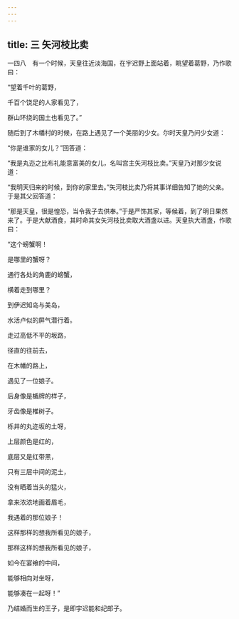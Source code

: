 ```yaml
---
---
---
```

title: 三 矢河枝比卖
---




一四八　有一个时候，天皇往近淡海国，在宇迟野上面站着，眺望着葛野，乃作歌曰：

“望着千叶的葛野，

千百个饶足的人家看见了，

群山环绕的国土也看见了。”

随后到了木幡村的时候，在路上遇见了一个美丽的少女。尔时天皇乃问少女道：

“你是谁家的女儿？”回答道：

“我是丸迩之比布礼能意富美的女儿，名叫宫主矢河枝比卖。”天皇乃对那少女说道：

“我明天归来的时候，到你的家里去。”矢河枝比卖乃将其事详细告知了她的父亲。于是其父回答道：

“那是天皇，很是惶恐，当令我子去供奉。”于是严饰其家，等候着，到了明日果然来了。于是大献酒食，其时命其女矢河枝比卖取大酒盏以进。天皇执大酒盏，作歌曰：

“这个螃蟹啊！

是哪里的蟹呀？

通行各处的角鹿的螃蟹，

横着走到哪里？

到伊迟知岛与美岛，

水活卢似的屏气潜行着。

走过高低不平的坂路，

径直的往前去，

在木幡的路上，

遇见了一位娘子。

后身像是楯牌的样子，

牙齿像是椎树子。

栎井的丸迩坂的土呀，

上层颜色是红的，

底层又是红带黑，

只有三层中间的泥土，

没有晒着当头的猛火，

拿来浓浓地画着眉毛，

我遇着的那位娘子！

这样那样的想我所看见的娘子，

那样这样的想我所看见的娘子，

如今在宴飨的中间，

能够相向对坐呀，

能够凑在一起呀！”

乃结婚而生的王子，是即宇迟能和纪郎子。